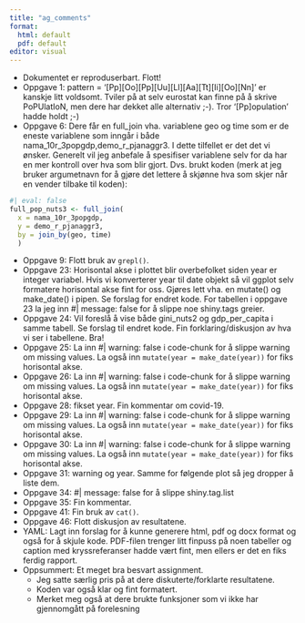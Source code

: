 ```yaml
---
title: "ag_comments"
format: 
  html: default
  pdf: default
editor: visual
---
```


-   Dokumentet er reproduserbart. Flott!
-   Oppgave 1: pattern = '\[Pp\]\[Oo\]\[Pp\]\[Uu\]\[Ll\]\[Aa\]\[Tt\]\[Ii\]\[Oo\]\[Nn\] ' er kanskje litt voldsomt. Tviler på at selv eurostat kan finne på å skrive PoPUlatIoN, men dere har dekket alle alternativ ;-). Tror '\[Pp\]opulation' hadde holdt ;-)
-   Oppgave 6: Dere får en full_join vha. variablene geo og time som er de eneste variablene som inngår i både nama_10r_3popgdp,demo_r_pjanaggr3. I dette tilfellet er det det vi ønsker. Generelt vil jeg anbefale å spesifiser variablene selv for da har en mer kontroll over hva som blir gjort. Dvs. brukt koden (merk at jeg bruker argumetnavn for å gjøre det lettere å skjønne hva som skjer når en vender tilbake til koden):

```r
#| eval: false
full_pop_nuts3 <- full_join(
  x = nama_10r_3popgdp,
  y = demo_r_pjanaggr3, 
  by = join_by(geo, time)
  )
```

-   Oppgave 9: Flott bruk av `grepl()`.
-   Oppgave 23: Horisontal akse i plottet blir overbefolket siden year er integer variabel. Hvis vi konverterer year til date objekt så vil ggplot selv formatere horisontal akse fint for oss. Gjøres lett vha. en mutate() og make_date() i pipen. Se forslag for endret kode. For tabellen i oppgave 23 la jeg inn #\| message: false for å slippe noe shiny.tags greier.
-   Oppgave 24: Vil foreslå å vise både gini_nuts2 og gdp_per_capita i samme tabell. Se forslag til endret kode. Fin forklaring/diskusjon av hva vi ser i tabellene. Bra!
-   Oppgave 25: La inn #\| warning: false i code-chunk for å slippe warning om missing values. La også inn `mutate(year = make_date(year))` for fiks horisontal akse.
-   Oppgave 26: La inn #\| warning: false i code-chunk for å slippe warning om missing values. La også inn `mutate(year = make_date(year))` for fiks horisontal akse.
-   Oppgave 28: fikset year. Fin kommentar om covid-19.
-   Oppgave 29: La inn #\| warning: false i code-chunk for å slippe warning om missing values. La også inn `mutate(year = make_date(year))` for fiks horisontal akse.
-   Oppgave 30: La inn #\| warning: false i code-chunk for å slippe warning om missing values. La også inn `mutate(year = make_date(year))` for fiks horisontal akse.
-   Oppgave 31: warning og year. Samme for følgende plot så jeg dropper å liste dem.
-   Oppgave 34: #\| message: false for å slippe shiny.tag.list
-   Oppgave 35: Fin kommentar.
-   Oppgave 41: Fin bruk av `cat()`.
-   Oppgave 46: Flott diskusjon av resultatene.
-   YAML: Lagt inn forslag for å kunne generere html, pdf og docx format og også for å skjule kode. PDF-filen trenger litt finpuss på noen tabeller og caption med kryssreferanser hadde vært fint, men ellers er det en fiks ferdig rapport.
-   Oppsummert: Et meget bra besvart assignment.
    -    Jeg satte særlig pris på at dere diskuterte/forklarte resultatene.
    -   Koden var også klar og fint formatert.
    -   Merket meg også at dere brukte funksjoner som vi ikke har gjennomgått på forelesning
